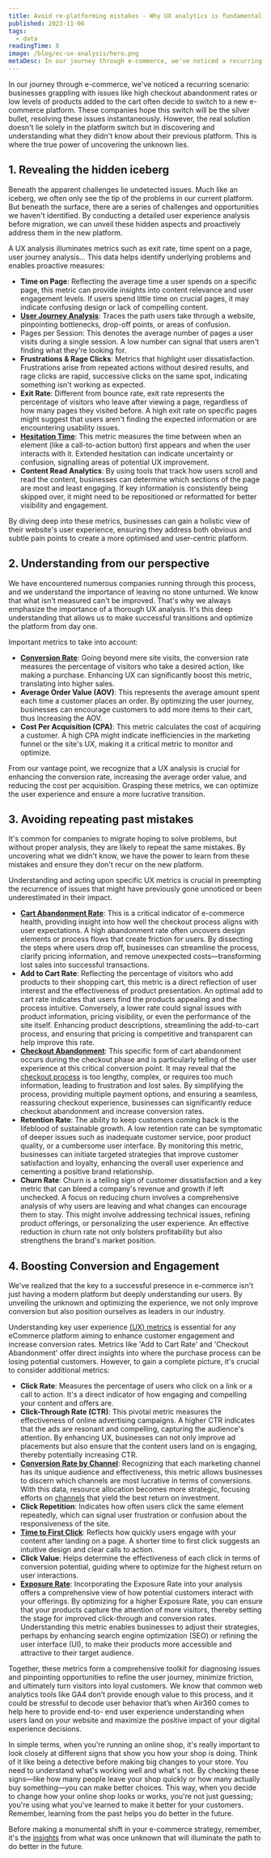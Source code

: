 ```yaml
---
title: Avoid re-platforming mistakes - Why UX analytics is fundamental before changing anything
published: 2023-11-06
tags: 
  - data
readingTime: 8
image: /blog/ec-ux-analysis/hero.png
metaDesc: In our journey through e-commerce, we've noticed a recurring scenario, businesses grappling with issues like high checkout abandonment rates or low levels of products added to the cart often decide to switch to a new e-commerce platform. 
---
```


In our journey through e-commerce, we've noticed a recurring scenario: businesses 
grappling with issues like high checkout abandonment rates or low levels of 
products added to the cart often decide to switch to a new e-commerce platform. 
These companies hope this switch will be the silver bullet, resolving these issues 
instantaneously. However, the real solution doesn't lie solely in the platform switch 
but in discovering and understanding what they didn't know about their previous 
platform. This is where the true power of uncovering the unknown lies.

## 1. Revealing the hidden iceberg
Beneath the apparent challenges lie undetected issues. Much like an iceberg, we 
often only see the tip of the problems in our current platform. But beneath the 
surface, there are a series of challenges and opportunities we haven't identified. By 
conducting a detailed user experience analysis before migration, we can unveil 
these hidden aspects and proactively address them in the new platform.

A UX analysis illuminates metrics such as exit rate, time spent on a page, user 
journey analysis... This data helps identify underlying problems and enables 
proactive measures:

- **Time on Page**: Reflecting the average time a user spends on a specific page,
this metric can provide insights into content relevance and user engagement 
levels. If users spend little time on crucial pages, it may indicate confusing 
design or lack of compelling content.
- [**User Journey Analysis**](/en/product/website-analysis/): Traces the path users take through a website, 
pinpointing bottlenecks, drop-off points, or areas of confusion.
- Pages per Session: This denotes the average number of pages a user visits 
during a single session. A low number can signal that users aren't finding 
what they're looking for.
- **Frustrations & Rage Clicks**: Metrics that highlight user dissatisfaction. 
Frustrations arise from repeated actions without desired results, and rage 
clicks are rapid, successive clicks on the same spot, indicating something 
isn't working as expected.
- **Exit Rate**: Different from bounce rate, exit rate represents the percentage of 
visitors who leave after viewing a page, regardless of how many pages they 
visited before. A high exit rate on specific pages might suggest that users 
aren't finding the expected information or are encountering usability issues.
- [**Hesitation Time**](/en/guides/cro-glossary#h): This metric measures the time between when an element 
(like a call-to-action button) first appears and when the user interacts with it. 
Extended hesitation can indicate uncertainty or confusion, signalling areas of 
potential UX improvement.
- **Content Read Analytics**: By using tools that track how users scroll and read
the content, businesses can determine which sections of the page are most 
and least engaging. If key information is consistently being skipped over, it 
might need to be repositioned or reformatted for better visibility and 
engagement.

By diving deep into these metrics, businesses can gain a holistic view of their 
website's user experience, ensuring they address both obvious and subtle pain 
points to create a more optimised and user-centric platform.

## 2. Understanding from our perspective
We have encountered numerous companies running through this process, and we 
understand the importance of leaving no stone unturned. We know that what isn't 
measured can't be improved. That's why we always emphasize the importance of a 
thorough UX analysis. It's this deep understanding that allows us to make successful
transitions and optimize the platform from day one.

Important metrics to take into account:

- [**Conversion Rate**](/en/guides/cro-for-beginners#_2-what-is-the-conversion-rate-how-to-calculate-it): Going beyond mere site visits, the conversion rate 
measures the percentage of visitors who take a desired action, like making a 
purchase. Enhancing UX can significantly boost this metric, translating into 
higher sales.
- **Average Order Value (AOV)**: This represents the average amount spent each 
time a customer places an order. By optimizing the user journey, businesses 
can encourage customers to add more items to their cart, thus increasing the
AOV.
- **Cost Per Acquisition (CPA)**: This metric calculates the cost of acquiring a 
customer. A high CPA might indicate inefficiencies in the marketing funnel or 
the site's UX, making it a critical metric to monitor and optimize.

From our vantage point, we recognize that a UX analysis is crucial for enhancing the
conversion rate, increasing the average order value, and reducing the cost per 
acquisition. Grasping these metrics, we can optimize the user experience and 
ensure a more lucrative transition.

## 3. Avoiding repeating past mistakes
It's common for companies to migrate hoping to solve problems, but without proper 
analysis, they are likely to repeat the same mistakes. By uncovering what we didn't 
know, we have the power to learn from these mistakes and ensure they don't recur 
on the new platform.  

Understanding and acting upon specific UX metrics is crucial in preempting the 
recurrence of issues that might have previously gone unnoticed or been 
underestimated in their impact.
- [**Cart Abandonment Rate**](/en/blog/how-a-b-testing-can-reduce-cart-abandonment/):    This is a critical indicator of e-commerce health, 
providing insight into how well the checkout process aligns with user 
expectations. A high abandonment rate often uncovers design elements or 
process flows that create friction for users. By dissecting the steps where 
users drop off, businesses can streamline the process, clarify pricing 
information, and remove unexpected costs—transforming lost sales into 
successful transactions.
- **Add to Cart Rate**: Reflecting the percentage of visitors who add products to 
their shopping cart, this metric is a direct reflection of user interest and the 
effectiveness of product presentation. An optimal add to cart rate indicates 
that users find the products appealing and the process intuitive. Conversely, 
a lower rate could signal issues with product information, pricing visibility, or 
even the performance of the site itself. Enhancing product descriptions, 
streamlining the add-to-cart process, and ensuring that pricing is competitive 
and transparent can help improve this rate.
- [**Checkout Abandonment**](/en/cro-checklist-campaign/): This specific form of cart abandonment occurs 
during the checkout phase and is particularly telling of the user experience at
this critical conversion point. It may reveal that the [checkout process](/en/mystery-case/) is too 
lengthy, complex, or requires too much information, leading to frustration and
lost sales. By simplifying the process, providing multiple payment options, 
and ensuring a seamless, reassuring checkout experience, businesses can 
significantly reduce checkout abandonment and increase conversion rates.
- **Retention Rate**: The ability to keep customers coming back is the lifeblood of 
sustainable growth. A low retention rate can be symptomatic of deeper issues
such as inadequate customer service, poor product quality, or a cumbersome
user interface. By monitoring this metric, businesses can initiate targeted 
strategies that improve customer satisfaction and loyalty, enhancing the 
overall user experience and cementing a positive brand relationship.
- **Churn Rate**: Churn is a telling sign of customer dissatisfaction and a key 
metric that can bleed a company's revenue and growth if left unchecked. A 
focus on reducing churn involves a comprehensive analysis of why users are 
leaving and what changes can encourage them to stay. This might involve 
addressing technical issues, refining product offerings, or personalizing the 
user experience. An effective reduction in churn rate not only bolsters 
profitability but also strengthens the brand's market position.

## 4. Boosting Conversion and Engagement
We've realized that the key to a successful presence in e-commerce isn't just having
a modern platform but deeply understanding our users. By unveiling the unknown 
and optimizing the experience, we not only improve conversion but also position 
ourselves as leaders in our industry.

Understanding key user experience [(UX) metrics](/en/guides/cro-glossary) is essential for any eCommerce 
platform aiming to enhance customer engagement and increase conversion rates. 
Metrics like 'Add to Cart Rate' and 'Checkout Abandonment' offer direct insights into
where the purchase process can be losing potential customers. However, to gain a 
complete picture, it's crucial to consider additional metrics:

- **Click Rate**: Measures the percentage of users who click on a link or a call to 
action. It's a direct indicator of how engaging and compelling your content 
and offers are.
- **Click-Through Rate (CTR)**: This pivotal metric measures the effectiveness of 
online advertising campaigns. A higher CTR indicates that the ads are 
resonant and compelling, capturing the audience's attention. By enhancing 
UX, businesses can not only improve ad placements but also ensure that the 
content users land on is engaging, thereby potentially increasing CTR.
- [**Conversion Rate by Channel**](/en/guides/cro-for-beginners#_7-what-is-conversion-rate-optimization-in-digital-marketing): Recognizing that each marketing channel has its
unique audience and effectiveness, this metric allows businesses to discern 
which channels are most lucrative in terms of conversions. With this data, 
resource allocation becomes more strategic, focusing efforts on [channels](/en/blog/10-ways-to-reduce-customer-acquisition-costs/) that
yield the best return on investment.
- **Click Repetition**: Indicates how often users click the same element 
repeatedly, which can signal user frustration or confusion about the 
responsiveness of the site.
- [**Time to First Click**](/en/guides/cro-glossary#t): Reflects how quickly users engage with your content after 
landing on a page. A shorter time to first click suggests an intuitive design 
and clear calls to action.
- **Click Value**: Helps determine the effectiveness of each click in terms of 
conversion potential, guiding where to optimize for the highest return on user
interactions.
- [**Exposure Rate**](/en/guides/cro-glossary#e): Incorporating the Exposure Rate into your analysis offers a 
comprehensive view of how potential customers interact with your offerings. 
By optimizing for a higher Exposure Rate, you can ensure that your products 
capture the attention of more visitors, thereby setting the stage for improved 
click-through and conversion rates. Understanding this metric enables 
businesses to adjust their strategies, perhaps by enhancing search engine 
optimization (SEO) or refining the user interface (UI), to make their products 
more accessible and attractive to their target audience.

Together, these metrics form a comprehensive toolkit for diagnosing issues and 
pinpointing opportunities to refine the user journey, minimize friction, and 
ultimately turn visitors into loyal customers. We know that common web analytics 
tools like GA4 don’t provide enough value to this process, and it could be stressful 
to decode user behavior that’s when Air360 comes to help here to provide end-to-
end user experience understanding when users land on your website and maximize 
the positive impact of your digital experience decisions.

In simple terms, when you're running an online shop, it's really important to look 
closely at different signs that show you how your shop is doing. Think of it like being
a detective before making big changes to your store. You need to understand what's
working well and what's not. By checking these signs—like how many people leave 
your shop quickly or how many actually buy something—you can make better 
choices. This way, when you decide to change how your online shop looks or works, 
you're not just guessing; you're using what you've learned to make it better for your
customers. Remember, learning from the past helps you do better in the future.

Before making a monumental shift in your e-commerce strategy, remember, it's the 
[insights](/en/product/website-analysis/) from what was once unknown that will illuminate the path to do better in the future.